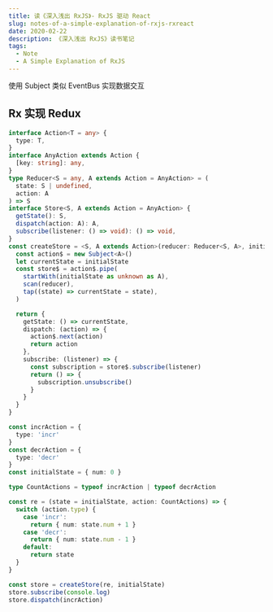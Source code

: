 ```yaml
---
title: 读《深入浅出 RxJS》- RxJS 驱动 React
slug: notes-of-a-simple-explanation-of-rxjs-rxreact
date: 2020-02-22
description: 《深入浅出 RxJS》读书笔记
tags:
  - Note
  - A Simple Explanation of RxJS
---
```


使用 Subject 类似 EventBus 实现数据交互

## Rx 实现 Redux

```ts
interface Action<T = any> {
  type: T,
}
interface AnyAction extends Action {
  [key: string]: any,
}
type Reducer<S = any, A extends Action = AnyAction> = (
  state: S | undefined,
  action: A
) => S
interface Store<S, A extends Action = AnyAction> {
  getState(): S,
  dispatch(action: A): A,
  subscribe(listener: () => void): () => void,
}
const createStore = <S, A extends Action>(reducer: Reducer<S, A>, initialState: S): Store<S, A> => {
  const action$ = new Subject<A>()
  let currentState = initialState
  const store$ = action$.pipe(
    startWith(initialState as unknown as A),
    scan(reducer),
    tap((state) => currentState = state),
  )

  return {
    getState: () => currentState,
    dispatch: (action) => {
      action$.next(action)
      return action
    },
    subscribe: (listener) => {
      const subscription = store$.subscribe(listener)
      return () => {
        subscription.unsubscribe()
      }
    }
  }
}

const incrAction = {
  type: 'incr'
}
const decrAction = {
  type: 'decr'
}
const initialState = { num: 0 }

type CountActions = typeof incrAction | typeof decrAction

const re = (state = initialState, action: CountActions) => {
  switch (action.type) {
    case 'incr':
      return { num: state.num + 1 }
    case 'decr':
      return { num: state.num - 1 }
    default:
      return state
  }
}

const store = createStore(re, initialState)
store.subscribe(console.log)
store.dispatch(incrAction)
```
